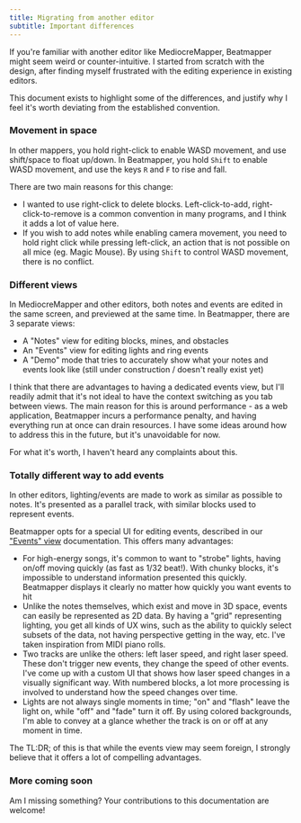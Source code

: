 ```yaml
---
title: Migrating from another editor
subtitle: Important differences
---
```


If you're familiar with another editor like MediocreMapper, Beatmapper might seem weird or counter-intuitive. I started from scratch with the design, after finding myself frustrated with the editing experience in existing editors.

This document exists to highlight some of the differences, and justify why I feel it's worth deviating from the established convention.

### Movement in space

In other mappers, you hold right-click to enable WASD movement, and use shift/space to float up/down. In Beatmapper, you hold `Shift` to enable WASD movement, and use the keys `R` and `F` to rise and fall.

There are two main reasons for this change:

- I wanted to use right-click to delete blocks. Left-click-to-add, right-click-to-remove is a common convention in many programs, and I think it adds a lot of value here.
- If you wish to add notes while enabling camera movement, you need to hold right click while pressing left-click, an action that is not possible on all mice (eg. Magic Mouse). By using `Shift` to control WASD movement, there is no conflict.

### Different views

In MediocreMapper and other editors, both notes and events are edited in the same screen, and previewed at the same time. In Beatmapper, there are 3 separate views:

- A "Notes" view for editing blocks, mines, and obstacles
- An "Events" view for editing lights and ring events
- A "Demo" mode that tries to accurately show what your notes and events look like (still under construction / doesn't really exist yet)

I think that there are advantages to having a dedicated events view, but I'll readily admit that it's not ideal to have the context switching as you tab between views. The main reason for this is around performance - as a web application, Beatmapper incurs a performance penalty, and having everything run at once can drain resources. I have some ideas around how to address this in the future, but it's unavoidable for now.

For what it's worth, I haven't heard any complaints about this.

### Totally different way to add events

In other editors, lighting/events are made to work as similar as possible to notes. It's presented as a parallel track, with similar blocks used to represent events.

Beatmapper opts for a special UI for editing events, described in our ["Events" view](/docs/events-view) documentation. This offers many advantages:

- For high-energy songs, it's common to want to "strobe" lights, having on/off moving quickly (as fast as 1/32 beat!). With chunky blocks, it's impossible to understand information presented this quickly. Beatmapper displays it clearly no matter how quickly you want events to hit
- Unlike the notes themselves, which exist and move in 3D space, events can easily be represented as 2D data. By having a "grid" representing lighting, you get all kinds of UX wins, such as the ability to quickly select subsets of the data, not having perspective getting in the way, etc. I've taken inspiration from MIDI piano rolls.
- Two tracks are unlike the others: left laser speed, and right laser speed. These don't trigger new events, they change the speed of other events. I've come up with a custom UI that shows how laser speed changes in a visually significant way. With numbered blocks, a lot more processing is involved to understand how the speed changes over time.
- Lights are not always single moments in time; "on" and "flash" leave the light on, while "off" and "fade" turn it off. By using colored backgrounds, I'm able to convey at a glance whether the track is on or off at any moment in time.

The TL:DR; of this is that while the events view may seem foreign, I strongly believe that it offers a lot of compelling advantages.

### More coming soon

Am I missing something? Your contributions to this documentation are welcome!
